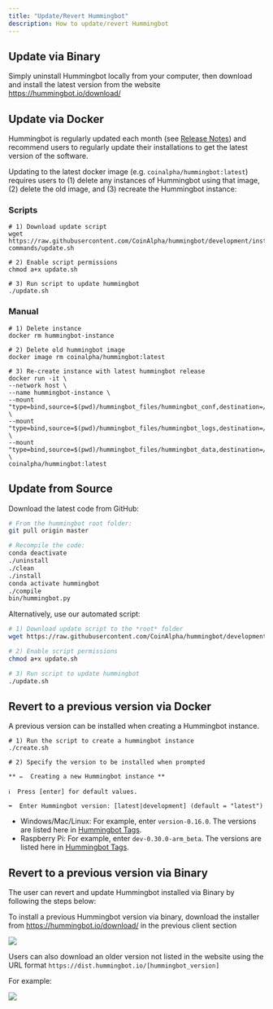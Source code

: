 ```yaml
---
title: "Update/Revert Hummingbot"
description: How to update/revert Hummingbot
---
```


## Update via Binary

Simply uninstall Hummingbot locally from your computer, then download and install the latest version from the website https://hummingbot.io/download/

## Update via Docker

Hummingbot is regularly updated each month (see [Release Notes](/release-notes/overview)) and recommend users to regularly update their installations to get the latest version of the software.

Updating to the latest docker image (e.g. `coinalpha/hummingbot:latest`) requires users to (1) delete any instances of Hummingbot using that image, (2) delete the old image, and (3) recreate the Hummingbot instance:

### Scripts

```Script
# 1) Download update script
wget https://raw.githubusercontent.com/CoinAlpha/hummingbot/development/installation/docker-commands/update.sh

# 2) Enable script permissions
chmod a+x update.sh

# 3) Run script to update hummingbot
./update.sh
```

### Manual

```Manual
# 1) Delete instance
docker rm hummingbot-instance

# 2) Delete old hummingbot image
docker image rm coinalpha/hummingbot:latest

# 3) Re-create instance with latest hummingbot release
docker run -it \
--network host \
--name hummingbot-instance \
--mount "type=bind,source=$(pwd)/hummingbot_files/hummingbot_conf,destination=/conf/" \
--mount "type=bind,source=$(pwd)/hummingbot_files/hummingbot_logs,destination=/logs/" \
--mount "type=bind,source=$(pwd)/hummingbot_files/hummingbot_data,destination=/data/" \
coinalpha/hummingbot:latest
```

## Update from Source

Download the latest code from GitHub:

```bash
# From the hummingbot root folder:
git pull origin master

# Recompile the code:
conda deactivate
./uninstall
./clean
./install
conda activate hummingbot
./compile
bin/hummingbot.py
```

Alternatively, use our automated script:

```bash
# 1) Download update script to the *root* folder
wget https://raw.githubusercontent.com/CoinAlpha/hummingbot/development/installation/install-from-source/update.sh

# 2) Enable script permissions
chmod a+x update.sh

# 3) Run script to update hummingbot
./update.sh
```

## Revert to a previous version via Docker

A previous version can be installed when creating a Hummingbot instance.

```
# 1) Run the script to create a hummingbot instance
./create.sh

# 2) Specify the version to be installed when prompted

** ✏️  Creating a new Hummingbot instance **

ℹ️  Press [enter] for default values.

➡️  Enter Hummingbot version: [latest|development] (default = "latest")

```

- Windows/Mac/Linux: For example, enter `version-0.16.0`. The versions are listed here in [Hummingbot Tags](https://hub.docker.com/r/coinalpha/hummingbot/tags).
- Raspberry Pi: For example, enter `dev-0.30.0-arm_beta`. The versions are listed here in [Hummingbot Tags](https://hub.docker.com/r/coinalpha/hummingbot/tags?page=1&name=arm).

## Revert to a previous version via Binary

The user can revert and update Hummingbot installed via Binary by following the steps below:

To install a previous Hummingbot version via binary, download the installer from https://hummingbot.io/download/ in the previous client section

![](img/installer.png)

Users can also download an older version not listed in the website using the URL format `https://dist.hummingbot.io/[hummingbot_version]`

For example:

![](img/download.png)
